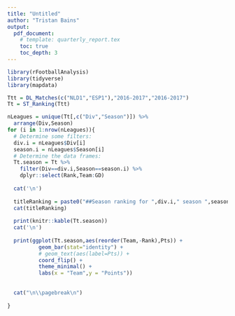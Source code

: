 ```yaml
---
title: "Untitled"
author: "Tristan Bains"
output:
  pdf_document:
    # template: quarterly_report.tex
    toc: true
    toc_depth: 3
---
```

```r

library(rFootballAnalysis)
library(tidyverse)
library(mapdata)

Ttt = DL_Matches(c("NLD1","ESP1"),"2016-2017","2016-2017")
Tt = ST_Ranking(Ttt)

```
\pagebreak
```r

nLeagues = unique(Tt[,c("Div","Season")]) %>% 
  arrange(Div,Season)
for (i in 1:nrow(nLeagues)){
  # Determine some filters:
  div.i = nLeagues$Div[i]
  season.i = nLeagues$Season[i]
  # Determine the data frames:
  Tt.season = Tt %>%
    filter(Div==div.i,Season==season.i) %>%
    dplyr::select(Rank,Team:GD)
  
  cat('\n')
  
  titleRanking = paste0("##Season ranking for ",div.i," season ",season.i)
  cat(titleRanking)
  
  print(knitr::kable(Tt.season))
  cat('\n')
  
  print(ggplot(Tt.season,aes(reorder(Team,-Rank),Pts)) +
          geom_bar(stat="identity") +
          # geom_text(aes(label=Pts)) +
          coord_flip() +
          theme_minimal() +
          labs(x = "Team",y = "Points"))
    
    
  cat("\n\\pagebreak\n")
  
}

```
